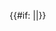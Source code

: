 {{top icon|image=Wikipedia_Patroller.png|size=25px|alt=这位用户是<div class="role">巡查员</div>|description=这位用户是中文维基百科的巡查员|link=Wikipedia:新頁面巡查}}<includeonly>{{#if: {{{1|}}}||[[Category:維基百科巡查員|{{PAGENAME}}]]}}</includeonly><noinclude>{{Documentation}}</noinclude>